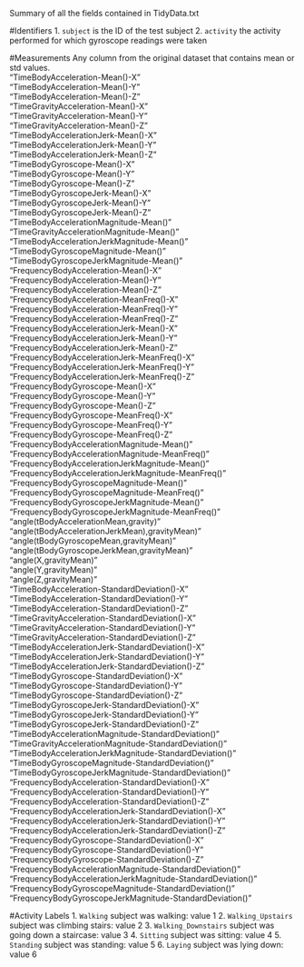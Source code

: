 Summary of all the fields contained in TidyData.txt  

#Identifiers
1. `subject` is the ID of the test subject
2. `activity` the activity performed for which gyroscope readings were taken

#Measurements
Any column from the original dataset that contains mean or std values.  
"TimeBodyAcceleration-Mean()-X"                                
"TimeBodyAcceleration-Mean()-Y"                              
"TimeBodyAcceleration-Mean()-Z"                              
"TimeGravityAcceleration-Mean()-X"                             
"TimeGravityAcceleration-Mean()-Y"                           
"TimeGravityAcceleration-Mean()-Z"                           
"TimeBodyAccelerationJerk-Mean()-X"                           
"TimeBodyAccelerationJerk-Mean()-Y"                          
"TimeBodyAccelerationJerk-Mean()-Z"                           
"TimeBodyGyroscope-Mean()-X"                                
"TimeBodyGyroscope-Mean()-Y"                                
"TimeBodyGyroscope-Mean()-Z"                                
"TimeBodyGyroscopeJerk-Mean()-X"                            
"TimeBodyGyroscopeJerk-Mean()-Y"                            
"TimeBodyGyroscopeJerk-Mean()-Z"                            
"TimeBodyAccelerationMagnitude-Mean()"                        
"TimeGravityAccelerationMagnitude-Mean()"                     
"TimeBodyAccelerationJerkMagnitude-Mean()"                    
"TimeBodyGyroscopeMagnitude-Mean()"                           
"TimeBodyGyroscopeJerkMagnitude-Mean()"                       
"FrequencyBodyAcceleration-Mean()-X"                          
"FrequencyBodyAcceleration-Mean()-Y"                          
"FrequencyBodyAcceleration-Mean()-Z"                          
"FrequencyBodyAcceleration-MeanFreq()-X"                      
"FrequencyBodyAcceleration-MeanFreq()-Y"                      
"FrequencyBodyAcceleration-MeanFreq()-Z"                      
"FrequencyBodyAccelerationJerk-Mean()-X"                      
"FrequencyBodyAccelerationJerk-Mean()-Y"                      
"FrequencyBodyAccelerationJerk-Mean()-Z"                      
"FrequencyBodyAccelerationJerk-MeanFreq()-X"                  
"FrequencyBodyAccelerationJerk-MeanFreq()-Y"                  
"FrequencyBodyAccelerationJerk-MeanFreq()-Z"                  
"FrequencyBodyGyroscope-Mean()-X"                             
"FrequencyBodyGyroscope-Mean()-Y"                             
"FrequencyBodyGyroscope-Mean()-Z"                             
"FrequencyBodyGyroscope-MeanFreq()-X"                         
"FrequencyBodyGyroscope-MeanFreq()-Y"                         
"FrequencyBodyGyroscope-MeanFreq()-Z"                         
"FrequencyBodyAccelerationMagnitude-Mean()"                   
"FrequencyBodyAccelerationMagnitude-MeanFreq()"               
"FrequencyBodyAccelerationJerkMagnitude-Mean()"               
"FrequencyBodyAccelerationJerkMagnitude-MeanFreq()"           
"FrequencyBodyGyroscopeMagnitude-Mean()"                      
"FrequencyBodyGyroscopeMagnitude-MeanFreq()"                  
"FrequencyBodyGyroscopeJerkMagnitude-Mean()"                  
"FrequencyBodyGyroscopeJerkMagnitude-MeanFreq()"              
"angle(tBodyAccelerationMean,gravity)"                        
"angle(tBodyAccelerationJerkMean),gravityMean)"               
"angle(tBodyGyroscopeMean,gravityMean)"                       
"angle(tBodyGyroscopeJerkMean,gravityMean)"                   
"angle(X,gravityMean)"                                        
"angle(Y,gravityMean)"                                        
"angle(Z,gravityMean)"                                        
"TimeBodyAcceleration-StandardDeviation()-X"                  
"TimeBodyAcceleration-StandardDeviation()-Y"                  
"TimeBodyAcceleration-StandardDeviation()-Z"                  
"TimeGravityAcceleration-StandardDeviation()-X"               
"TimeGravityAcceleration-StandardDeviation()-Y"               
"TimeGravityAcceleration-StandardDeviation()-Z"               
"TimeBodyAccelerationJerk-StandardDeviation()-X"              
"TimeBodyAccelerationJerk-StandardDeviation()-Y"              
"TimeBodyAccelerationJerk-StandardDeviation()-Z"              
"TimeBodyGyroscope-StandardDeviation()-X"                     
"TimeBodyGyroscope-StandardDeviation()-Y"                     
"TimeBodyGyroscope-StandardDeviation()-Z"                     
"TimeBodyGyroscopeJerk-StandardDeviation()-X"                 
"TimeBodyGyroscopeJerk-StandardDeviation()-Y"                 
"TimeBodyGyroscopeJerk-StandardDeviation()-Z"                 
"TimeBodyAccelerationMagnitude-StandardDeviation()"         
"TimeGravityAccelerationMagnitude-StandardDeviation()"        
"TimeBodyAccelerationJerkMagnitude-StandardDeviation()"       
"TimeBodyGyroscopeMagnitude-StandardDeviation()"              
"TimeBodyGyroscopeJerkMagnitude-StandardDeviation()"          
"FrequencyBodyAcceleration-StandardDeviation()-X"             
"FrequencyBodyAcceleration-StandardDeviation()-Y"             
"FrequencyBodyAcceleration-StandardDeviation()-Z"             
"FrequencyBodyAccelerationJerk-StandardDeviation()-X"         
"FrequencyBodyAccelerationJerk-StandardDeviation()-Y"         
"FrequencyBodyAccelerationJerk-StandardDeviation()-Z"         
"FrequencyBodyGyroscope-StandardDeviation()-X"                
"FrequencyBodyGyroscope-StandardDeviation()-Y"                
"FrequencyBodyGyroscope-StandardDeviation()-Z"                
"FrequencyBodyAccelerationMagnitude-StandardDeviation()"      
"FrequencyBodyAccelerationJerkMagnitude-StandardDeviation()"  
"FrequencyBodyGyroscopeMagnitude-StandardDeviation()"         
"FrequencyBodyGyroscopeJerkMagnitude-StandardDeviation()"     

#Activity Labels
1. `Walking` subject was walking: value 1
2. `Walking_Upstairs` subject was climbing stairs: value 2
3. `Walking_Downstairs` subject was going down a staircase: value 3
4. `Sitting` subject was sitting: value 4
5. `Standing` subject was standing: value 5
6. `Laying` subject was lying down: value 6